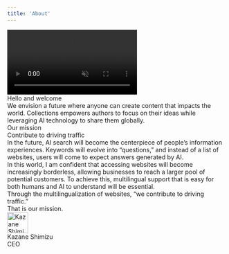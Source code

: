 ```yaml
---
title: 'About'
---
```



<div className="py-5 md:py-10">
  <div>
    <video autoPlay muted loop playsInline className="w-full">
      <source src="https://cdn.collections.dev/docs/mv.mp4" type="video/mp4" />
    </video>
    <div className="text-heading leading-narrow mt-12">Hello and welcome</div>
    <div className="text-lg leading-loose mt-4">
      We envision a future where anyone can create content that impacts the world. Collections
      empowers authors to focus on their ideas while leveraging AI technology to share them
      globally.
    </div>
  </div>
  <div className="mt-12">
    <div className="text-subtitle">Our mission</div>
    <div className="text-heading-sp md:text-heading mt-2">
      <div className="leading-narrow">Contribute to driving traffic</div>
    </div>
    <div className="text-lg leading-loose mt-4">
      In the future, AI search will become the centerpiece of people’s information experiences.
      Keywords will evolve into “questions,” and instead of a list of websites, users will come to
      expect answers generated by AI.
    </div>
    <div className="text-lg leading-loose mt-4">
      In this world, I am confident that accessing websites will become increasingly borderless,
      allowing businesses to reach a larger pool of potential customers. To achieve this,
      multilingual support that is easy for both humans and AI to understand will be essential.
    </div>
    <div className="text-lg leading-loose mt-4">
      Through the multilingualization of websites, “we contribute to driving traffic.”
    </div>
    <div className="text-lg leading-loose mt-4">That is our mission.</div>
  </div>
  <div className="flex flex-row gap-4 items-center mt-12">
    <Image
      src="https://cdn.collections.dev/docs/ks.jpg"
      width="48"
      height="48"
      className="rounded-full"
      alt="Kazane Shimizu"
    />
    <div>
      <div>Kazane Shimizu</div>
      <div className="text-sm text-gray-500">CEO</div>
    </div>
  </div>
</div>
